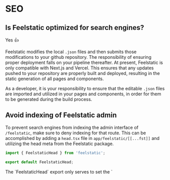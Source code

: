 
# SEO

## Is Feelstatic optimized for search engines?

Yes 👍

Feelstatic modifies the local `.json` files and then submits those modifications to your github repository. The responsibility of ensuring proper deployment falls on your pipeline thereafter.
At present, Feelstatic is only compatible with Next.js and Vercel. This ensures that any updates pushed to your repository are properly built and deployed, resulting in the static generation of all pages and components.

As a developer, it is your responsibility to ensure that the editable `.json` files are imported and utilized in your pages and components, in order for them to be generated during the build process.

## Avoid indexing of Feelstatic admin

To prevent search engines from indexing the admin interface of `/feelstatic`, make sure to deny indexing for that route. This can be accomplished by adding a `head.tsx` file in `app/feelstatic/[[...fst]]` and utilizing the head meta from the Feelstatic package.

```ts filename="app/feelstatic/[...fst]/head.tsx"
import { FeelstaticHead } from 'feelstatic';

export default FeelstaticHead;
```

<Callout type="info">
    The `FeelstaticHead` export only serves to set the `<title>` and `<meta name="robots" content="noindex,nofollow" />`.
</Callout>
